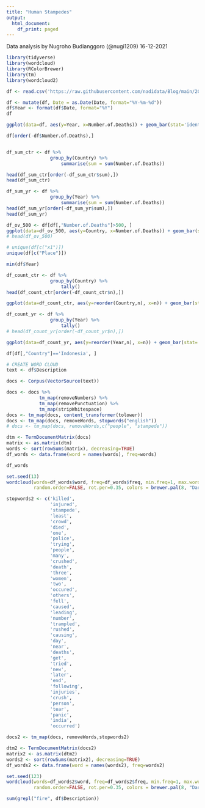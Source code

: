 ```yaml
---
title: "Human Stampedes"
output:
  html_document:
    df_print: paged
---
```


Data analysis by Nugroho Budianggoro (@nugi1209) 16-12-2021

```r
library(tidyverse)
library(wordcloud)
library(RColorBrewer)
library(tm)
library(wordcloud2)
```


```r
df <- read.csv('https://raw.githubusercontent.com/nadidata/Blog/main/2021_12_16_human_stampedes_DATASET.csv')

```


```r
df <- mutate(df, Date = as.Date(Date, format="%Y-%m-%d"))
df$Year <- format(df$Date, format="%Y")
df
```
```r
ggplot(data=df, aes(y=Year, x=Number.of.Deaths)) + geom_bar(stat='identity')

```
```r
df[order(-df$Number.of.Deaths),]
```
```r
```


```r
df_sum_ctr <- df %>%
                group_by(Country) %>%
                    summarise(sum = sum(Number.of.Deaths))
```


```r
head(df_sum_ctr[order(-df_sum_ctr$sum),])
head(df_sum_ctr)

```

```r
df_sum_yr <- df %>%
                group_by(Year) %>%
                    summarise(sum = sum(Number.of.Deaths))
head(df_sum_yr[order(-df_sum_yr$sum),])
head(df_sum_yr)

```

```r

df_ov_500 <- df[df[,"Number.of.Deaths"]>500, ]
ggplot(data=df_ov_500, aes(y=Country, x=Number.of.Deaths)) + geom_bar(stat='identity')
# head(df_ov_500)
```
```r
# unique(df[c("x1")])
unique(df[c("Place")])

```
```r
min(df$Year)
```
```r
df_count_ctr <- df %>%
                group_by(Country) %>%
                    tally()
head(df_count_ctr[order(-df_count_ctr$n),])

ggplot(data=df_count_ctr, aes(y=reorder(Country,n), x=n)) + geom_bar(stat='identity')
```
```r
df_count_yr <- df %>%
                group_by(Year) %>%
                    tally()
# head(df_count_yr[order(-df_count_yr$n),])

ggplot(data=df_count_yr, aes(y=reorder(Year,n), x=n)) + geom_bar(stat='identity')
```
```r
df[df[,"Country"]=='Indonesia', ]
```
```r
# CREATE WORD CLOUD
text <- df$Description

docs <- Corpus(VectorSource(text))

docs <- docs %>%
            tm_map(removeNumbers) %>%
            tm_map(removePunctuation) %>%
            tm_map(stripWhitespace)
docs <- tm_map(docs, content_transformer(tolower))
docs <- tm_map(docs, removeWords, stopwords("english"))
# docs <- tm_map(docs, removeWords,c("people", "stampede"))

```
```r
dtm <- TermDocumentMatrix(docs)
matrix <- as.matrix(dtm)
words <- sort(rowSums(matrix), decreasing=TRUE)
df_words <- data.frame(word = names(words), freq=words)

df_words
```

```r
set.seed(13)
wordcloud(words=df_words$word, freq=df_words$freq, min.freq=1, max.words=100,
          random.order=FALSE, rot.per=0.35, colors = brewer.pal(8, "Dark2"))
```

```r

stopwords2 <- c('killed',
                'injured',
                'stampede',
                'least',
                'crowd',
                'died',
                'one',
                'police',
                'trying',
                'people',
                'many',
                'crushed',
                'death',
                'three',
                'women',
                'two',
                'occured',
                'others',
                'fell',
                'caused',
                'leading',
                'number',
                'trampled',
                'rushed',
                'causing',
                'day',
                'near',
                'deaths',
                'get',
                'tried',
                'new',
                'later',
                'end',
                'following',
                'injuries',
                'crush',
                'person',
                'tear',
                'panic',
                'india',
                'occurred')

docs2 <- tm_map(docs, removeWords,stopwords2)

dtm2 <- TermDocumentMatrix(docs2)
matrix2 <- as.matrix(dtm2)
words2 <- sort(rowSums(matrix2), decreasing=TRUE)
df_words2 <- data.frame(word = names(words2), freq=words2)

set.seed(123)
wordcloud(words=df_words2$word, freq=df_words2$freq, min.freq=1, max.words=30,
          random.order=FALSE, rot.per=0.35, colors = brewer.pal(8, "Dark2"))

```


```r
sum(grepl("fire", df$Description))

```

